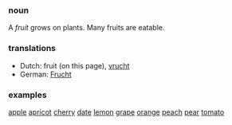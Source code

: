 ===noun===
A ''fruit'' grows on plants. Many fruits are eatable.

===translations===
*Dutch: fruit (on this page), [[vrucht]]
*German: [[Frucht]]

===examples===
[[Apple|apple]]
[[apricot]]
[[cherry]]
[[date]]
[[lemon]]
[[grape]]
[[orange]]
[[peach]]
[[pear]]
[[tomato]]